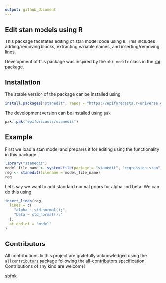 ```yaml
---
output: github_document
---
```


## Edit stan models using R

This package facilitates editing of stan model code using R. This includes adding/removing blocks, extracting variable names, and inserting/removing lines.

Development of this package was inspired by the `<bi_model>` class in the [rbi](https://github.com/sbfnk/rbi) package.

## Installation

The stable version of the package can be installed using
```r
install.packages("stanedit", repos = "https://epiforecasts.r-universe.dev/")
```

The development version can be installed using `pak`
```r
pak::pak("epiforecasts/stanedit")
```

## Example

First we load a stan model and prepares it for editing using the functionality in this package.

```r
library("stanedit")
model_file_name <- system.file(package = "stanedit", "regression.stan")
reg <- stanedit(filename = model_file_name)
reg
```

Let's say we want to add standard normal priors for alpha and beta.
We can do this using

```r
insert_lines(reg,
  lines = c(
    "alpha ~ std_normal();",
    "beta ~ std_normal();"
  ),
  at_end_of = "model"
)
```

## Contributors


<!-- ALL-CONTRIBUTORS-LIST:START - Do not remove or modify this section -->
<!-- prettier-ignore-start -->
<!-- markdownlint-disable -->

All contributions to this project are gratefully acknowledged using the [`allcontributors` package](https://github.com/ropensci/allcontributors) following the [all-contributors](https://allcontributors.org) specification. Contributions of any kind are welcome!


<a href="https://github.com/epiforecasts/stanedit/commits?author=sbfnk">sbfnk</a>


<!-- markdownlint-enable -->
<!-- prettier-ignore-end -->
<!-- ALL-CONTRIBUTORS-LIST:END -->

